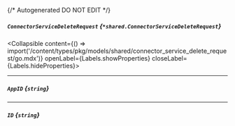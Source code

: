 {/* Autogenerated DO NOT EDIT  */}

##### `ConnectorServiceDeleteRequest` *{`*shared.ConnectorServiceDeleteRequest`}*
<Collapsible content={() => import('/content/types/pkg/models/shared/connector_service_delete_request/go.mdx')} openLabel={Labels.showProperties} closeLabel={Labels.hideProperties}>
</Collapsible>

---
##### `AppID` *{`string`}*

---
##### `ID` *{`string`}*


